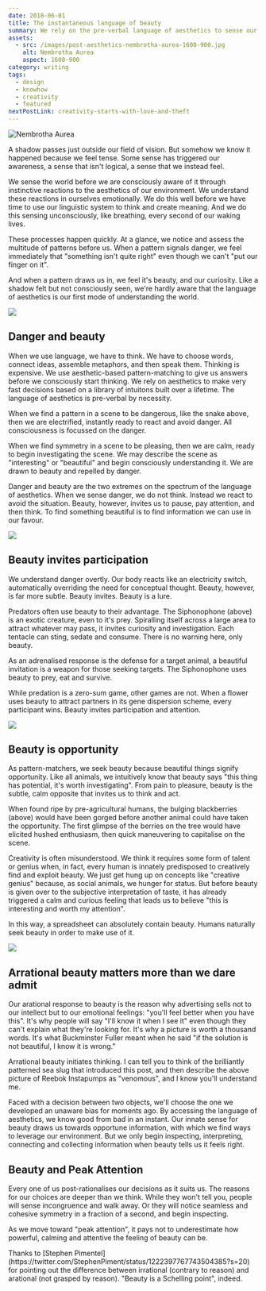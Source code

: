 ```yaml
---
date: 2018-06-01
title: The instantaneous language of beauty
summary: We rely on the pre-verbal language of aesthetics to sense our environment before we can think. We are naturally attuned to beauty because we innately know it represents a higher possibility of worthwhile information.
assets:
  - src: /images/post-aesthetics-nembrotha-aurea-1600-900.jpg
    alt: Nembrotha Aurea
    aspect: 1600-900
category: writing
tags:
  - design
  - knowhow
  - creativity
  - featured
nextPostLink: creativity-starts-with-love-and-theft
---
```


<Image
  src="/images/post-aesthetics-nembrotha-aurea-1600-900.jpg"
  alt="Nembrotha Aurea"
  aspect="1600-900"
  priority
  border={false}
/>

A shadow passes just outside our field of vision. But somehow we know it happened because we feel tense. Some sense has triggered our awareness, a sense that isn't logical, a sense that we instead feel.

We sense the world before we are consciously aware of it through instinctive reactions to the aesthetics of our environment. We understand these reactions in ourselves emotionally. We do this well before we have time to use our linguistic system to think and create meaning. And we do this sensing unconsciously, like breathing, every second of our waking lives.

These processes happen quickly. At a glance, we notice and assess the multitude of patterns before us. When a pattern signals danger, we feel immediately that "something isn't quite right" even though we can't "put our finger on it".

And when a pattern draws us in, we feel it's beauty, and our curiosity. Like a shadow felt but not consciously seen, we're hardly aware that the language of aesthetics is our first mode of understanding the world.

<Image src="/images/post-aesthetics-snake-1600-900.jpg" aspect="1600-900" />

## Danger and beauty

When we use language, we have to think. We have to choose words, connect ideas, assemble metaphors, and then speak them. Thinking is expensive. We use aesthetic-based pattern-matching to give us answers before we consciously start thinking. We rely on aesthetics to make very fast decisions based on a library of intuitons built over a lifetime. The language of aesthetics is pre-verbal by necessity.

When we find a pattern in a scene to be dangerous, like the snake above, then we are electrified, instantly ready to react and avoid danger. All consciousness is focussed on the danger.

When we find symmetry in a scene to be pleasing, then we are calm, ready to begin investigating the scene. We may describe the scene as "interesting" or "beautiful" and begin consciously understanding it. We are drawn to beauty and repelled by danger.

Danger and beauty are the two extremes on the spectrum of the language of aesthetics. When we sense danger, we do not think. Instead we react to avoid the situation. Beauty, however, invites us to pause, pay attention, and then think. To find something beautiful is to find information we can use in our favour.

<Image
  src="/images/post-aesthetics-siphonophore-apolemia-1200-1380.jpg"
  aspect="1200-1380"
/>

## Beauty invites participation

We understand danger overtly. Our body reacts like an electricity switch, automatically overriding the need for conceptual thought. Beauty, however, is far more subtle. Beauty invites. Beauty is a lure.

Predators often use beauty to their advantage. The Siphonophone (above) is an exotic creature, even to it's prey. Spiralling itself across a large area to attract whatever may pass, it invites curiosity and investigation. Each tentacle can sting, sedate and consume. There is no warning here, only beauty.

As an adrenalised response is the defense for a target animal, a beautiful invitation is a weapon for those seeking targets. The Siphonophone uses beauty to prey, eat and survive.

While predation is a zero-sum game, other games are not. When a flower uses beauty to attract partners in its gene dispersion scheme, every participant wins. Beauty invites participation and attention.

<Image
  src="/images/post-aesthetics-blackberries-1200-675.jpg"
  aspect="1200-675"
/>

## Beauty is opportunity

As pattern-matchers, we seek beauty because beautiful things signify opportunity. Like all animals, we intuitively know that beauty says "this thing has potential, it's worth investigating". From pain to pleasure, beauty is the subtle, calm opposite that invites us to think and act.

When found ripe by pre-agricultural humans, the bulging blackberries (above) would have been gorged before another animal could have taken the opportunity. The first glimpse of the berries on the tree would have elicited hushed enthusiasm, then quick maneuvering to capitalise on the scene.

Creativity is often misunderstood. We think it requires some form of talent or genius when, in fact, every human is innately predisposed to creatively find and exploit beauty. We just get hung up on concepts like "creative genius" because, as social animals, we hunger for status. But before beauty is given over to the subjective interpretation of taste, it has already triggered a calm and curious feeling that leads us to believe "this is interesting and worth my attention".

In this way, a spreadsheet can absolutely contain beauty. Humans naturally seek beauty in order to make use of it.

<Image
  src="/images/post-aesthetics-instapumps-1600-900.jpg"
  aspect="1600-900"
/>

## Arrational beauty matters more than we dare admit

Our arational response to beauty is the reason why advertising sells not to our intellect but to our emotional feelings: "you'll feel better when you have this". It's why people will say "I'll know it when I see it" even though they can't explain what they're looking for. It's why a picture is worth a thousand words. It's what Buckminster Fuller meant when he said "if the solution is not beautiful, I know it is wrong."

Arrational beauty initiates thinking. I can tell you to think of the brilliantly patterned sea slug that introduced this post, and then describe the above picture of Reebok Instapumps as "venomous", and I know you'll understand me.

Faced with a decision between two objects, we'll choose the one we developed an unaware bias for moments ago. By accessing the language of aesthetics, we know good from bad in an instant. Our innate sense for beauty draws us towards opportune information, with which we find ways to leverage our environment. But we only begin inspecting, interpreting, connecting and collecting information when beauty tells us it feels right.

## Beauty and Peak Attention

Every one of us post-rationalises our decisions as it suits us. The reasons for our choices are deeper than we think. While they won't tell you, people will sense incongruence and walk away. Or they will notice seamless and cohesive symmetry in a fraction of a second, and begin inspecting.

As we move toward "peak attention", it pays not to underestimate how powerful, calming and attentive the feeling of beauty can be.

<Note>
  Thanks to [Stephen
  Pimentel](https://twitter.com/StephenPiment/status/1222397767743504385?s=20)
  for pointing out the difference between irrational (contrary to reason) and
  arational (not grasped by reason). "Beauty is a Schelling point", indeed.
</Note>
